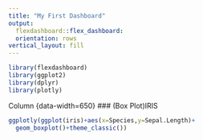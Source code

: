 ---
title: "My First Dashboard"
output: 
  flexdashboard::flex_dashboard:
  orientation: rows
vertical_layout: fill
---
```{r setup, include=FALSE}
library(flexdashboard)
library(ggplot2)
library(dplyr)
library(plotly)


```  
Column {data-width=650}
### (Box Plot)IRIS

```{r}
ggplotly(ggplot(iris)+aes(x=Species,y=Sepal.Length)+
  geom_boxplot()+theme_classic())

```

